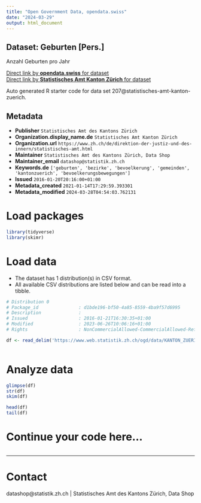 ```yaml
---
title: "Open Government Data, opendata.swiss"
date: "2024-03-29"
output: html_document
---
```


## Dataset: Geburten [Pers.]

Anzahl Geburten pro Jahr

[Direct link by **opendata.swiss** for dataset](https://opendata.swiss/de/dataset/geburten-pers)<br>
[Direct link by **Statistisches Amt Kanton Zürich** for dataset](https://www.zh.ch/de/politik-staat/gemeinden/gemeindeportraet.html)

Auto generated R starter code for data set 207@statistisches-amt-kanton-zuerich.

## Metadata

- **Publisher** `Statistisches Amt des Kantons Zürich`
- **Organization.display_name.de** `Statistisches Amt Kanton Zürich`
- **Organization.url** `https://www.zh.ch/de/direktion-der-justiz-und-des-innern/statistisches-amt.html`
- **Maintainer** `Statistisches Amt des Kantons Zürich, Data Shop`
- **Maintainer_email** `datashop@statistik.zh.ch`
- **Keywords.de** `['geburten', 'bezirke', 'bevoelkerung', 'gemeinden', 'kantonzuerich', 'bevoelkerungsbewegungen']`
- **Issued** `2016-01-20T20:16:00+01:00`
- **Metadata_created** `2021-01-14T17:29:59.393301`
- **Metadata_modified** `2024-03-28T04:54:03.762131`


# Load packages

```r

library(tidyverse)
library(skimr)

```

# Load data

-   The dataset has 1 distribution(s) in CSV format.
-   All available CSV distributions are listed below and can be read into a tibble.

```r

# Distribution 0
# Package_id               : d1bde196-bf50-4a85-8559-4ba9f57d6995
# Description              : 
# Issued                   : 2016-01-21T16:30:35+01:00
# Modified                 : 2023-06-26T10:06:16+01:00
# Rights                   : NonCommercialAllowed-CommercialAllowed-ReferenceRequired

df <- read_delim('https://www.web.statistik.zh.ch/ogd/data/KANTON_ZUERICH_96.csv')



```

# Analyze data

```r

glimpse(df)
str(df)
skim(df)

head(df)
tail(df)

```

# Continue your code here...

```r

```

------------------------------------------------------------------------

# Contact

datashop@statistik.zh.ch | Statistisches Amt des Kantons Zürich, Data Shop
